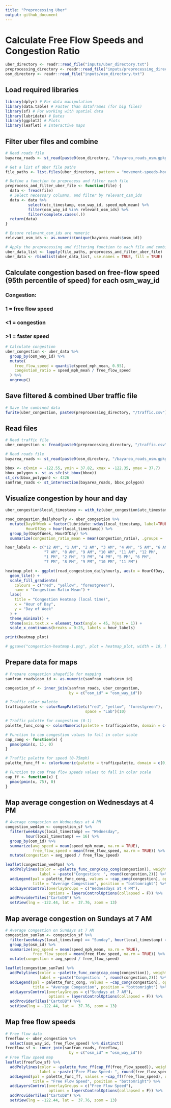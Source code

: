 ```yaml
---
title: "Preprocessing Uber"
output: github_document
---
```


# Calculate Free Flow Speeds and Congestion Ratio

```r
uber_directory <- readr::read_file("inputs/uber_directory.txt")
preprocessing_directory <- readr::read_file("inputs/preprocessing_directory.txt")
osm_directory <- readr::read_file("inputs/osm_directory.txt")
```

## Load required libraries
```r
library(dplyr) # For data manipulation
library(data.table) # Faster than dataframes (for big files)
library(sf) # For working with spatial data
library(lubridate) # Dates
library(ggplot2) # Plots
library(leaflet) # Interactive maps
```

## Filter uber files and combine
```r
# Read roads file
bayarea_roads <- st_read(paste0(osm_directory, "/bayarea_roads_osm.gpkg"), quiet = TRUE)

# Get a list of uber file paths
file_paths <- list.files(uber_directory, pattern = "movement-speeds-hourly-san-francisco-.*.csv", full.names = TRUE)

# Define a function to preprocess and filter each file
preprocess_and_filter_uber_file <- function(file) {
  data <- fread(file)
  # Select necessary columns, and filter by relevant_osm_ids
  data <- data %>% 
          select(utc_timestamp, osm_way_id, speed_mph_mean) %>%
          filter(osm_way_id %in% relevant_osm_ids) %>%
          filter(complete.cases(.))
  return(data)
}

# Ensure relevant_osm_ids are numeric
relevant_osm_ids <- as.numeric(unique(bayarea_roads$osm_id))

# Apply the preprocessing and filtering function to each file and combine
uber_data_list <- lapply(file_paths, preprocess_and_filter_uber_file)
uber_data <- rbindlist(uber_data_list, use.names = TRUE, fill = TRUE)
```

## Calculate congestion based on free-flow speed (95th percentile of speed) for each osm_way_id
### Congestion:
###  1 = free flow speed
### <1 = congestion
### >1 = faster speed

```r
# Calculate congestion
uber_congestion <- uber_data %>%
  group_by(osm_way_id) %>%
  mutate(
    free_flow_speed = quantile(speed_mph_mean, 0.95),
    congestion_ratio = speed_mph_mean / free_flow_speed
  ) %>%
  ungroup()
```

## Save filtered & combined Uber traffic file
```r
# Save the combined data
fwrite(uber_congestion, paste0(preprocessing_directory, "/traffic.csv"))
```

## Read files
```r
# Read traffic file
uber_congestion <- fread(paste0(preprocessing_directory, "/traffic.csv"))

# Read roads file
bayarea_roads <- st_read(paste0(osm_directory, "/bayarea_roads_osm.gpkg"), quiet = TRUE)

bbox <- c(xmin = -122.55, ymin = 37.82, xmax = -122.35, ymax = 37.7)
bbox_polygon <- st_as_sfc(st_bbox(bbox))
st_crs(bbox_polygon) <- 4326
sanfran_roads <- st_intersection(bayarea_roads, bbox_polygon)
```

## Visualize congestion by hour and day
```r
uber_congestion$local_timestamp <- with_tz(uber_congestion$utc_timestamp, tzone = "America/Los_Angeles")

road_congestion_dailyhourly <- uber_congestion %>%
  mutate(DayOfWeek = factor(lubridate::wday(local_timestamp, label=TRUE, abbr = TRUE)),
         HourOfDay = hour(local_timestamp)) %>% 
  group_by(DayOfWeek, HourOfDay) %>%
  summarize(congestion_ratio_mean = mean(congestion_ratio), .groups = 'drop')

hour_labels <- c("12 AM", "1 AM", "2 AM", "3 AM", "4 AM", "5 AM", "6 AM", 
                 "7 AM", "8 AM", "9 AM", "10 AM", "11 AM", "12 PM", 
                 "1 PM", "2 PM", "3 PM", "4 PM", "5 PM", "6 PM", 
                 "7 PM", "8 PM", "9 PM", "10 PM", "11 PM")

heatmap_plot <- ggplot(road_congestion_dailyhourly, aes(x = HourOfDay, y = DayOfWeek, fill = congestion_ratio_mean)) +
  geom_tile() +
  scale_fill_gradientn(
    colours = c("red", "yellow", "forestgreen"),
    name = "Congestion Ratio Mean") +
  labs(
    title = "Congestion Heatmap (local time)",
    x = "Hour of Day",
    y = "Day of Week"
  ) +
  theme_minimal() +
  theme(axis.text.x = element_text(angle = 45, hjust = 1)) +
  scale_x_continuous(breaks = 0:23, labels = hour_labels) 

print(heatmap_plot)

# ggsave("congestion-heatmap-1.png", plot = heatmap_plot, width = 10, height = 6, bg = "white")
```

## Prepare data for maps
```r
# Prepare congestion shapefile for mapping
sanfran_roads$osm_id <- as.numeric(sanfran_roads$osm_id)

congestion_sf <- inner_join(sanfran_roads, uber_congestion, 
                            by = c("osm_id" = "osm_way_id"))

# Traffic color palette
trafficpalette <- colorRampPalette(c("red", "yellow", "forestgreen"), 
                                   space = "Lab")(10)

# Traffic palette for congestion (0-1)
palette_func_cong <- colorNumeric(palette = trafficpalette, domain = c(0, 1))

# Function to cap congestion values to fall in color scale
cap_cong <- function(x) {
  pmax(pmin(x, 1), 0)
}

# Traffic palette for speed (0-75mph)
palette_func_ff <- colorNumeric(palette = trafficpalette, domain = c(0, 75))

# Function to cap free flow speeds values to fall in color scale
cap_ff <- function(x) {
  pmax(pmin(x, 75), 0)
}
```

## Map average congestion on Wednesdays at 4 PM
```r
# Average congestion on Wednesdays at 4 PM
congestion_wed4pm <- congestion_sf %>% 
  filter(weekdays(local_timestamp) == "Wednesday", 
         hour(local_timestamp) == 16) %>%
  group_by(osm_id) %>%
  summarize(avg_speed = mean(speed_mph_mean, na.rm = TRUE),
            free_flow_speed = mean(free_flow_speed, na.rm = TRUE)) %>%
  mutate(congestion = avg_speed / free_flow_speed)

leaflet(congestion_wed4pm) %>%
  addPolylines(color = ~palette_func_cong(cap_cong(congestion)), weight = 2, opacity = 1, 
               label = ~paste("Congestion: ", round(congestion,2))) %>%
  addLegend(pal = palette_func_cong, values = ~cap_cong(congestion), opacity = 1, 
            title = "Average Congestion", position = "bottomright") %>% 
  addLayersControl(overlayGroups = c("Wednesdays at 4 PM"),
                   options = layersControlOptions(collapsed = F)) %>%
  addProviderTiles("CartoDB") %>%
  setView(lng = -122.44, lat =  37.76, zoom = 13)
```

## Map average congestion on Sundays at 7 AM

```r
# Average congestion on Sundays at 7 AM
congestion_sun7am <- congestion_sf %>% 
  filter(weekdays(local_timestamp) == "Sunday", hour(local_timestamp) == 7) %>%
  group_by(osm_id) %>%
  summarize(avg_speed = mean(speed_mph_mean, na.rm = TRUE),
            free_flow_speed = mean(free_flow_speed, na.rm = TRUE)) %>%
  mutate(congestion = avg_speed / free_flow_speed)

leaflet(congestion_sun7am) %>%
  addPolylines(color = ~palette_func_cong(cap_cong(congestion)), weight = 2, opacity = 1, 
               label = ~paste("Congestion: ", round(congestion,2))) %>%
  addLegend(pal = palette_func_cong, values = ~cap_cong(congestion), opacity = 1, 
            title = "Average Congestion", position = "bottomright") %>% 
  addLayersControl(overlayGroups = c("Sundays at 7 AM"),
                   options = layersControlOptions(collapsed = F)) %>%
  addProviderTiles("CartoDB") %>%
  setView(lng = -122.44, lat =  37.76, zoom = 13)
```

## Map free flow speeds

```r
# Free flow data
freeflow <- uber_congestion %>% 
  select(osm_way_id, free_flow_speed) %>% distinct()
freeflow_sf <- inner_join(sanfran_roads, freeflow, 
                            by = c("osm_id" = "osm_way_id"))
# Free flow speed map
leaflet(freeflow_sf) %>%
  addPolylines(color = ~palette_func_ff(cap_ff(free_flow_speed)), weight = 2, opacity = 1, 
               label = ~paste("Free Flow Speed: ", round(free_flow_speed,2))) %>%
  addLegend(pal = palette_func_ff, values = ~cap_ff(free_flow_speed), opacity = 1, 
            title = "Free Flow Speed", position = "bottomright") %>% 
  addLayersControl(overlayGroups = c("Free Flow Speed"),
                   options = layersControlOptions(collapsed = F)) %>%
  addProviderTiles("CartoDB") %>% 
  setView(lng = -122.44, lat =  37.76, zoom = 13)
```
